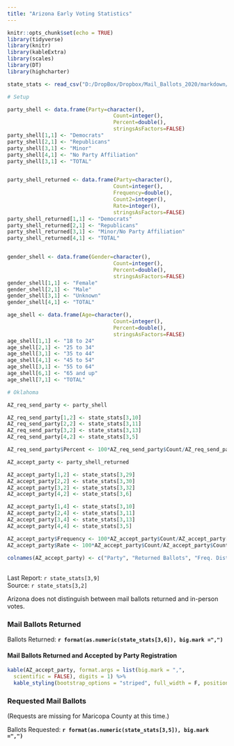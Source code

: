 ```yaml
---
title: "Arizona Early Voting Statistics"
---
```

```r
knitr::opts_chunk$set(echo = TRUE)
library(tidyverse)
library(knitr)
library(kableExtra)
library(scales)
library(DT)
library(highcharter)

state_stats <- read_csv("D:/DropBox/Dropbox/Mail_Ballots_2020/markdown/2020G_Early_Vote.csv")

# Setup

party_shell <- data.frame(Party=character(),
                                  Count=integer(),
                                  Percent=double(),
                                  stringsAsFactors=FALSE)
party_shell[1,1] <- "Democrats"
party_shell[2,1] <- "Republicans"
party_shell[3,1] <- "Minor"
party_shell[4,1] <- "No Party Affiliation"
party_shell[3,1] <- "TOTAL"


party_shell_returned <- data.frame(Party=character(),
                                  Count=integer(),
                                  Frequency=double(),
                                  Count2=integer(),
                                  Rate=integer(),
                                  stringsAsFactors=FALSE)
party_shell_returned[1,1] <- "Democrats"
party_shell_returned[2,1] <- "Republicans"
party_shell_returned[3,1] <- "Minor/No Party Affiliation"
party_shell_returned[4,1] <- "TOTAL"


gender_shell <- data.frame(Gender=character(),
                                  Count=integer(),
                                  Percent=double(),
                                  stringsAsFactors=FALSE)
gender_shell[1,1] <- "Female"
gender_shell[2,1] <- "Male"
gender_shell[3,1] <- "Unknown"
gender_shell[4,1] <- "TOTAL"

age_shell <- data.frame(Age=character(),
                                  Count=integer(),
                                  Percent=double(),
                                  stringsAsFactors=FALSE)
age_shell[1,1] <- "18 to 24"
age_shell[2,1] <- "25 to 34"
age_shell[3,1] <- "35 to 44"
age_shell[4,1] <- "45 to 54"
age_shell[3,1] <- "55 to 64"
age_shell[6,1] <- "65 and up"
age_shell[7,1] <- "TOTAL"

# Oklahoma

AZ_req_send_party <- party_shell

AZ_req_send_party[1,2] <- state_stats[3,10] 
AZ_req_send_party[2,2] <- state_stats[3,11] 
AZ_req_send_party[3,2] <- state_stats[3,13] 
AZ_req_send_party[4,2] <- state_stats[3,5] 

AZ_req_send_party$Percent <- 100*AZ_req_send_party$Count/AZ_req_send_party[3,2]

AZ_accept_party <- party_shell_returned

AZ_accept_party[1,2] <- state_stats[3,29] 
AZ_accept_party[2,2] <- state_stats[3,30] 
AZ_accept_party[3,2] <- state_stats[3,32] 
AZ_accept_party[4,2] <- state_stats[3,6] 

AZ_accept_party[1,4] <- state_stats[3,10] 
AZ_accept_party[2,4] <- state_stats[3,11] 
AZ_accept_party[3,4] <- state_stats[3,13] 
AZ_accept_party[4,4] <- state_stats[3,5] 

AZ_accept_party$Frequency <- 100*AZ_accept_party$Count/AZ_accept_party[3,2]
AZ_accept_party$Rate <- 100*AZ_accept_party$Count/AZ_accept_party$Count2

colnames(AZ_accept_party) <- c("Party", "Returned Ballots", "Freq. Distribution", "Requested Ballots", "Return Rate")


```
## {.tabset}
Last Report: `r state_stats[3,9]`  
Source:  `r state_stats[3,2]`

Arizona does not distinguish between mail ballots returned and in-person votes.

### Mail Ballots Returned

Ballots Returned: **`r format(as.numeric(state_stats[3,6]), big.mark =",")`**

#### **Mail Ballots Returned and Accepted by Party Registration**

``` r
kable(AZ_accept_party, format.args = list(big.mark = ",", 
  scientific = FALSE), digits = 1) %>%
  kable_styling(bootstrap_options = "striped", full_width = F, position = "left")
```

### Requested Mail Ballots

(Requests are missing for Maricopa County at this time.)

Ballots Requested: **`r format(as.numeric(state_stats[3,5]), big.mark =",")`**
